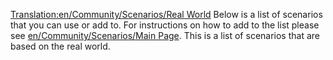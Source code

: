 [[Translation:en/Community/Scenarios/Real World]]
Below is a list of scenarios that you can use or add to. For instructions on how to add to the list please see [[en/Community/Scenarios/Main Page]]. This is a list of scenarios that are based on the real world.